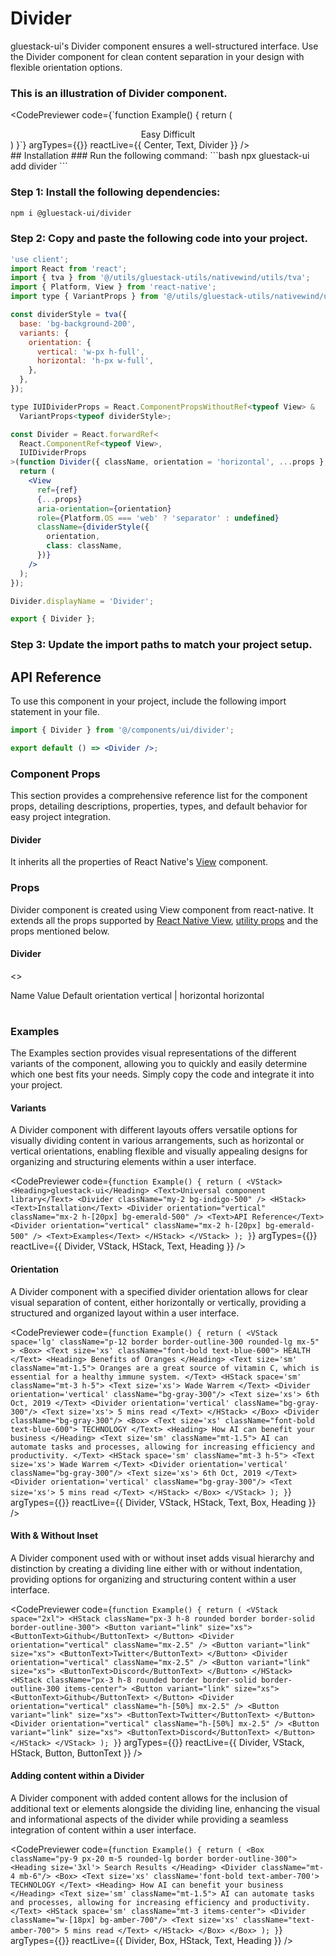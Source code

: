 

# Divider
gluestack-ui's Divider component ensures a well-structured interface. Use the Divider component for clean content separation in your design with flexible orientation options.
### This is an illustration of Divider component.

  

  
  
  <CodePreviewer
  code={`function Example() {
  return (
<Center>
  <Text className="font-semibold">
    Easy
  </Text>
  <Divider className="my-0.5" />
  <Text className="font-semibold">
    Difficult
  </Text>
</Center>
)
}`}
  argTypes={{}}
  reactLive={{ Center, Text, Divider }}
/>

<br />
## Installation

<Tabs>
<TabItem label="CLI">
### Run the following command:
  ```bash
  npx gluestack-ui add divider
  ```
</TabItem>
<TabItem label="Manual">

### Step 1: Install the following dependencies:
```bash
npm i @gluestack-ui/divider
```

### Step 2: Copy and paste the following code into your project.

```jsx 
'use client';
import React from 'react';
import { tva } from '@/utils/gluestack-utils/nativewind/utils/tva';
import { Platform, View } from 'react-native';
import type { VariantProps } from '@/utils/gluestack-utils/nativewind/utils';

const dividerStyle = tva({
  base: 'bg-background-200',
  variants: {
    orientation: {
      vertical: 'w-px h-full',
      horizontal: 'h-px w-full',
    },
  },
});

type IUIDividerProps = React.ComponentPropsWithoutRef<typeof View> &
  VariantProps<typeof dividerStyle>;

const Divider = React.forwardRef<
  React.ComponentRef<typeof View>,
  IUIDividerProps
>(function Divider({ className, orientation = 'horizontal', ...props }, ref) {
  return (
    <View
      ref={ref}
      {...props}
      aria-orientation={orientation}
      role={Platform.OS === 'web' ? 'separator' : undefined}
      className={dividerStyle({
        orientation,
        class: className,
      })}
    />
  );
});

Divider.displayName = 'Divider';

export { Divider }; 
```

### Step 3: Update the import paths to match your project setup.

</TabItem>
</Tabs>

## API Reference

To use this component in your project, include the following import statement in your file.

```ts
import { Divider } from '@/components/ui/divider';
```

<AnatomyImage mobileUrl='https://i.imgur.com/WAEtXS7.png' webUrl='https://i.imgur.com/4Nl0JfM.png' classNameStyle='aspect-[513/239] md:aspect-[736/167]' />

```jsx
export default () => <Divider />;
```

### Component Props

This section provides a comprehensive reference list for the component props, detailing descriptions, properties, types, and default behavior for easy project integration.

#### Divider

It inherits all the properties of React Native's [View](https://reactnative.dev/docs/view) component.

### Props

Divider component is created using View component from react-native. It extends all the props supported by [React Native View](https://reactnative.dev/docs/view#props), [utility props](/ui/docs/styling/utility-and-sx-props) and the props mentioned below.

#### Divider

<>
  <Table>
    <TableHeader>
      <TableRow>
        <TableHeaderCell>Name</TableHeaderCell>
        <TableHeaderCell>Value</TableHeaderCell>
        <TableHeaderCell>Default</TableHeaderCell>
      </TableRow>
    </TableHeader>
    <TableBody>
      <TableRow>
        <TableCell>
          <InlineCode>orientation</InlineCode>
        </TableCell>
        <TableCell>vertical | horizontal</TableCell>
        <TableCell>horizontal</TableCell>
      </TableRow>
    </TableBody>
  </Table>
</>

### Examples

The Examples section provides visual representations of the different variants of the component, allowing you to quickly and easily determine which one best fits your needs. Simply copy the code and integrate it into your project.



  #### Variants

  A Divider component with different layouts offers versatile options for visually dividing content in various arrangements, such as horizontal or vertical orientations, enabling flexible and visually appealing designs for organizing and structuring elements within a user interface.
  
  <CodePreviewer
  code={`function Example() {
  return (
    <VStack>
      <Heading>gluestack-ui</Heading>
      <Text>Universal component library</Text>
      <Divider className="my-2 bg-indigo-500" />
      <HStack>
        <Text>Installation</Text>
        <Divider
          orientation="vertical"
          className="mx-2 h-[20px] bg-emerald-500"
        />
        <Text>API Reference</Text>
        <Divider
          orientation="vertical"
          className="mx-2 h-[20px] bg-emerald-500"
        />
        <Text>Examples</Text>
      </HStack>
    </VStack>
  );
}`}
  argTypes={{}}
  reactLive={{ Divider, VStack, HStack, Text, Heading }}
/>



  #### Orientation

  A Divider component with a specified divider orientation allows for clear visual separation of content, either horizontally or vertically, providing a structured and organized layout within a user interface.
  
  <CodePreviewer
  code={`function Example() {
  return (
    <VStack
      space='lg'
      className="p-12 border border-outline-300 rounded-lg mx-5"
    >
      <Box>
        <Text size='xs' className="font-bold text-blue-600">
          HEALTH
        </Text>
        <Heading>
          Benefits of Oranges
        </Heading>
        <Text size='sm' className="mt-1.5">
          Oranges are a great source of vitamin C, which is essential for a healthy immune system.
        </Text>
        <HStack space='sm' className="mt-3 h-5">
          <Text size='xs'>
            Wade Warrem
          </Text>
          <Divider orientation='vertical' className="bg-gray-300"/>
          <Text size='xs'>
            6th Oct, 2019
          </Text>
          <Divider orientation='vertical' className="bg-gray-300"/>
          <Text size='xs'>
            5 mins read
          </Text>
        </HStack>
      </Box>
      <Divider className="bg-gray-300"/>
      <Box>
        <Text size='xs' className="font-bold text-blue-600">
          TECHNOLOGY
        </Text>
        <Heading>
          How AI can benefit your business
        </Heading>
        <Text size='sm' className="mt-1.5">
          AI can automate tasks and processes, allowing for increasing efficiency and productivity.
        </Text>
        <HStack space='sm' className="mt-3 h-5">
          <Text size='xs'>
            Wade Warrem
          </Text>
          <Divider orientation='vertical' className="bg-gray-300"/>
          <Text size='xs'>
            6th Oct, 2019
          </Text>
          <Divider orientation='vertical' className="bg-gray-300"/>
          <Text size='xs'>
            5 mins read
          </Text>
        </HStack>
      </Box>
    </VStack>
  );
}`}
  argTypes={{}}
  reactLive={{ Divider, VStack, HStack, Text, Box, Heading }}
/>



  #### With & Without Inset

  A Divider component used with or without inset adds visual hierarchy and distinction by creating a dividing line either with or without indentation, providing options for organizing and structuring content within a user interface.
  
  <CodePreviewer
  code={`function Example() {
  return (
    <VStack space="2xl">
      <HStack className="px-3 h-8 rounded border border-solid border-outline-300">
        <Button variant="link" size="xs">
          <ButtonText>Github</ButtonText>
        </Button>
        <Divider orientation="vertical" className="mx-2.5" />
        <Button variant="link" size="xs">
          <ButtonText>Twitter</ButtonText>
        </Button>
        <Divider orientation="vertical" className="mx-2.5" />
        <Button variant="link" size="xs">
          <ButtonText>Discord</ButtonText>
        </Button>
      </HStack>
      <HStack className="px-3 h-8 rounded border border-solid border-outline-300 items-center">
        <Button variant="link" size="xs">
          <ButtonText>Github</ButtonText>
        </Button>
        <Divider orientation="vertical" className="h-[50%] mx-2.5" />
        <Button variant="link" size="xs">
          <ButtonText>Twitter</ButtonText>
        </Button>
        <Divider orientation="vertical" className="h-[50%] mx-2.5" />
        <Button variant="link" size="xs">
          <ButtonText>Discord</ButtonText>
        </Button>
      </HStack>
    </VStack>
  );
}`}
  argTypes={{}}
  reactLive={{ Divider, VStack, HStack, Button, ButtonText }}
/>



  #### Adding content within a Divider

  A Divider component with added content allows for the inclusion of additional text or elements alongside the dividing line, enhancing the visual and informational aspects of the divider while providing a seamless integration of content within a user interface.
  
  <CodePreviewer
  code={`function Example() {
  return (
    <Box className="py-9 px-20 m-5 rounded-lg border border-outline-300">
      <Heading size='3xl'>
        Search Results
      </Heading>
      <Divider className="mt-4 mb-6"/>
      <Box>
        <Text size='xs' className='font-bold text-amber-700'>
          TECHNOLOGY
        </Text>
        <Heading>
          How AI can benefit your business
        </Heading>
        <Text size='sm' className="mt-1.5">
          AI can automate tasks and processes, allowing for increasing efficiency and productivity.
        </Text>
        <HStack space='sm' className="mt-3 items-center">
          <Divider className="w-[18px] bg-amber-700"/>
          <Text size='xs' className="text-amber-700">
            5 mins read
          </Text>
        </HStack>
      </Box>
    </Box>
  );
}`}
  argTypes={{}}
  reactLive={{ Divider, Box, HStack, Text, Heading }}
/>